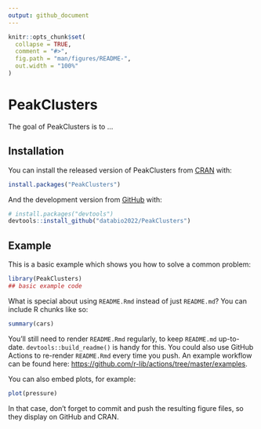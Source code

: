 ```yaml
---
output: github_document
---
```


<!-- README.md is generated from README.Rmd. Please edit that file -->

```r
knitr::opts_chunk$set(
  collapse = TRUE,
  comment = "#>",
  fig.path = "man/figures/README-",
  out.width = "100%"
)
```

# PeakClusters

<!-- badges: start -->
<!-- badges: end -->

The goal of PeakClusters is to ...

## Installation

You can install the released version of PeakClusters from [CRAN](https://CRAN.R-project.org) with:

``` r
install.packages("PeakClusters")
```

And the development version from [GitHub](https://github.com/) with:

``` r
# install.packages("devtools")
devtools::install_github("databio2022/PeakClusters")
```
## Example

This is a basic example which shows you how to solve a common problem:

```r
library(PeakClusters)
## basic example code
```

What is special about using `README.Rmd` instead of just `README.md`? You can include R chunks like so:

```r
summary(cars)
```

You'll still need to render `README.Rmd` regularly, to keep `README.md` up-to-date. `devtools::build_readme()` is handy for this. You could also use GitHub Actions to re-render `README.Rmd` every time you push. An example workflow can be found here: <https://github.com/r-lib/actions/tree/master/examples>.

You can also embed plots, for example:

```r
plot(pressure)
```

In that case, don't forget to commit and push the resulting figure files, so they display on GitHub and CRAN.
